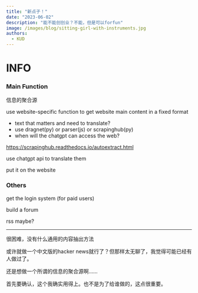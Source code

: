 ```yaml
---
title: "新点子！"
date: "2023-06-02"
description: "能不能创创业？不能，但是可以forfun"
image: /images/blog/sitting-girl-with-instruments.jpg
authors:
  - KUD
---
```


# INFO

### Main Function

信息的聚合源

use website-specific function to get website main content in a fixed format
- text that matters and need to translate?
- use dragnet(py) or parser(js) or scrapinghub(py)
- when will the chatgpt can access the web?

https://scrapinghub.readthedocs.io/autoextract.html

use chatgpt api to translate them

put it on the website

### Others

get the login system (for paid users)

build a forum

rss maybe?

---

很困难，没有什么通用的内容抽出方法

或许就做一个中文版的hacker news就行了？但那样太无聊了，我觉得可能已经有人做过了。

还是想做一个所谓的信息的聚合源啊……

首先要确认，这个我确实用得上。也不是为了给谁做的，这点很重要。
